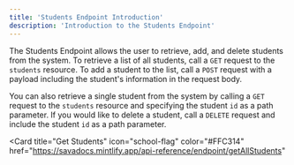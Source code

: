 ```yaml
---
title: 'Students Endpoint Introduction'
description: 'Introduction to the Students Endpoint'
---
```


The Students Endpoint allows the user to retrieve, add, and delete students from the system. To retrieve a list of all students, call a `GET` request to the `students` resource. To add a student to the list, call a `POST` request with a payload including the student's information in the request body.

You can also retrieve a single student from the system by calling a `GET` request to the `students` resource and specifying the student `id` as a path parameter.
If you would like to delete a student, call a `DELETE` request and include the student `id` as a path parameter.

<Card
  title="Get Students"
  icon="school-flag" color="#FFC314"
  href="https://savadocs.mintlify.app/api-reference/endpoint/getAllStudents"
>
